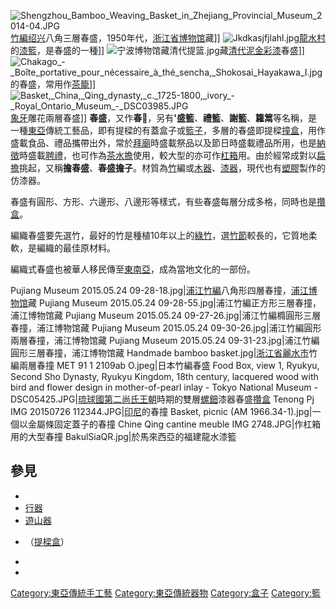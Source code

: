 {{unreferenced|time=2010-09-01T23:29:45+00:00}}
[[File:Shengzhou_Bamboo_Weaving_Basket_in_Zhejiang_Provincial_Museum_2014-04.JPG|thumb]][[嵊州竹编|竹編]][[绍兴|绍兴]]八角三層春盛，1950年代，[[浙江省博物馆|浙江省博物馆]]藏]]
[[File:Jkdkasjfjlahl.jpg|thumb]][[龍水村|龍水村]]的[[龍水漆籃|漆籃]]，是春盛的一種]]
[[File:宁波博物馆藏清代提篮.jpg|thumb]]藏[[清代|清代]][[泥金彩漆|泥金彩漆]]春盛]]
[[File:Chakago_-_Boîte_portative_pour_nécessaire_à_thé_sencha,_Shokosai_Hayakawa_I.jpg|thumb]]的春盛，常用作[[茶籠|茶籠]]]]
[[File:Basket,_China,_Qing_dynasty,_c._1725-1800,_ivory_-_Royal_Ontario_Museum_-_DSC03985.JPG|thumb]][[象牙|象牙]]雕花兩層春盛]]
'''春盛'''，又作'''春'''，另有''''盛籃'''、'''禮籃'''、'''謝籃'''、'''籮䈪'''等名稱，是一種[[東亞|東亞]]傳統工藝品，即有提樑的有蓋盒子或[[籃子|籃子]]，多層的春盛即提樑[[撞盒|撞盒]]，用作盛載食品、禮品攜帶出外，常於[[拜廟|拜廟]]時盛載祭品以及節日時盛載禮品所用，也是[[納徵|納徵]]時盛載[[聘禮|聘禮]]，也可作為[[茶水擔|茶水擔]]使用，較大型的亦可作[[杠箱|杠箱]]用。由於經常成對以[[扁擔|扁擔]]挑起，又稱'''擔春盛'''、'''春盛擔子'''。材質為[[竹|竹]]編或[[木器|木器]]、[[漆器|漆器]]，現代也有[[塑膠|塑膠]]製作的仿漆器。

春盛有圓形、方形、六邊形、八邊形等樣式，有些春盛每層分成多格，同時也是[[攢盒|攢盒]]。

編織春盛要先選竹，最好的竹是種植10年以上的[[綠竹|綠竹]]，選[[竹節|竹節]]較長的，它質地柔軟，是編織的最佳原材料。

編織式春盛也被華人移民傳至[[東南亞|東南亞]]，成為當地文化的一部份。
<gallery>
Pujiang Museum 2015.05.24 09-28-18.jpg|[[浦江竹編|浦江竹編]]八角形四層春撞，[[浦江博物馆|浦江博物馆]]藏
Pujiang Museum 2015.05.24 09-28-55.jpg|浦江竹編正方形三層春撞，浦江博物馆藏
Pujiang Museum 2015.05.24 09-27-26.jpg|浦江竹編橢圓形三層春撞，浦江博物馆藏
Pujiang Museum 2015.05.24 09-30-26.jpg|浦江竹編圓形兩層春撞，浦江博物馆藏
Pujiang Museum 2015.05.24 09-31-23.jpg|浦江竹編圓形三層春撞，浦江博物馆藏
Handmade bamboo basket.jpg|[[浙江省|浙江省]][[麗水市|麗水市]]竹編兩層春撞
MET 91 1 2109ab O.jpeg|日本竹編春盛
Food Box, view 1, Ryukyu, Second Sho Dynasty, Ryukyu Kingdom, 18th century, lacquered wood with bird and flower design in mother-of-pearl inlay - Tokyo National Museum - DSC05425.JPG|[[琉球國|琉球國]][[第二尚氏王朝|第二尚氏王朝]]時期的雙層[[螺鈿|螺鈿]]漆器春盛[[攢盒|攢盒]]
<!-- Tiffin Carrier Lack, Sammlung Gunther Lambert.jpg|黑漆四層春撞 -->
Tenong Pj IMG 20150726 112344.JPG|[[印尼|印尼]]的春撞
Basket, picnic (AM 1966.34-1).jpg|一個以金屬條固定蓋子的春撞
Chine Qing cantine meuble IMG 2748.JPG|作杠箱用的大型春撞
BakulSiaQR.jpg|於馬來西亞的福建龍水漆籃
</gallery>
==參見==
*{{link-en|碗層格|Tiffin carrier}}
*[[行器|行器]]
*[[遊山器|遊山器]]
*{{link-ja|提匣|岡持ち}}（[[提樑盒|提樑盒]]）
*{{link-ja|都籃|提籃}}
*{{link-en|野餐籃|Picnic basket}}
[[Category:東亞傳統手工藝|Category:東亞傳統手工藝]]
[[Category:東亞傳統器物|Category:東亞傳統器物]]
[[Category:盒子|Category:盒子]]
[[Category:籃|Category:籃]]